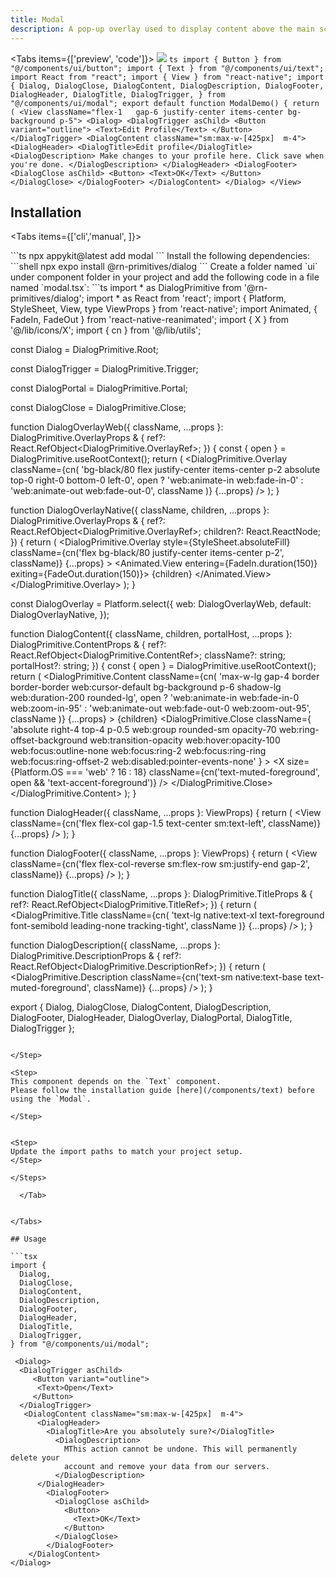 ```yaml
---
title: Modal
description: A pop-up overlay used to display content above the main screen.
---
```





<Tabs items={['preview', 'code']}>
  <Tab value="preview">
    ![](./preview/modal.png)
  </Tab>
  <Tab value="code">
    ```ts
    import { Button } from "@/components/ui/button";
import { Text } from "@/components/ui/text";
import React from "react";
import { View } from "react-native";
import {
  Dialog,
  DialogClose,
  DialogContent,
  DialogDescription,
  DialogFooter,
  DialogHeader,
  DialogTitle,
  DialogTrigger,
} from "@/components/ui/modal";
export default function ModalDemo() {
  return (
    <View className="flex-1   gap-6 justify-center items-center bg-background p-5">
      <Dialog>
        <DialogTrigger asChild>
          <Button variant="outline">
            <Text>Edit Profile</Text>
          </Button>
        </DialogTrigger>
        <DialogContent className="sm:max-w-[425px]  m-4">
          <DialogHeader>
            <DialogTitle>Edit profile</DialogTitle>
            <DialogDescription>
              Make changes to your profile here. Click save when you're done.
            </DialogDescription>
          </DialogHeader>
          <DialogFooter>
            <DialogClose asChild>
              <Button>
                <Text>OK</Text>
              </Button>
            </DialogClose>
          </DialogFooter>
        </DialogContent>
      </Dialog>
    </View>
    ```
  </Tab>
</Tabs>




## Installation

<Tabs items={['cli','manual', ]}>
 
  <Tab value="cli">
  ```ts
npx appykit@latest add modal
```
  </Tab>
  <Tab value="manual">
   
<Steps>


<Step>
Install the following dependencies:
```shell
npx expo install @rn-primitives/dialog
```

</Step>
<Step>
Create a folder named `ui` under component folder in your project and add the following code in a file named `modal.tsx`:
```ts
import * as DialogPrimitive from '@rn-primitives/dialog';
import * as React from 'react';
import { Platform, StyleSheet, View, type ViewProps } from 'react-native';
import Animated, { FadeIn, FadeOut } from 'react-native-reanimated';
import { X } from '@/lib/icons/X';
import { cn } from '@/lib/utils';

const Dialog = DialogPrimitive.Root;

const DialogTrigger = DialogPrimitive.Trigger;

const DialogPortal = DialogPrimitive.Portal;

const DialogClose = DialogPrimitive.Close;

function DialogOverlayWeb({
  className,
  ...props
}: DialogPrimitive.OverlayProps & {
  ref?: React.RefObject<DialogPrimitive.OverlayRef>;
}) {
  const { open } = DialogPrimitive.useRootContext();
  return (
    <DialogPrimitive.Overlay
      className={cn(
        'bg-black/80 flex justify-center items-center p-2 absolute top-0 right-0 bottom-0 left-0',
        open ? 'web:animate-in web:fade-in-0' : 'web:animate-out web:fade-out-0',
        className
      )}
      {...props}
    />
  );
}

function DialogOverlayNative({
  className,
  children,
  ...props
}: DialogPrimitive.OverlayProps & {
  ref?: React.RefObject<DialogPrimitive.OverlayRef>;
  children?: React.ReactNode;
}) {
  return (
    <DialogPrimitive.Overlay
      style={StyleSheet.absoluteFill}
      className={cn('flex bg-black/80 justify-center items-center p-2', className)}
      {...props}
    >
      <Animated.View entering={FadeIn.duration(150)} exiting={FadeOut.duration(150)}>
        {children}
      </Animated.View>
    </DialogPrimitive.Overlay>
  );
}

const DialogOverlay = Platform.select({
  web: DialogOverlayWeb,
  default: DialogOverlayNative,
});

function DialogContent({
  className,
  children,
  portalHost,
  ...props
}: DialogPrimitive.ContentProps & {
  ref?: React.RefObject<DialogPrimitive.ContentRef>;
  className?: string;
  portalHost?: string;
}) {
  const { open } = DialogPrimitive.useRootContext();
  return (
    <DialogPortal hostName={portalHost}>
      <DialogOverlay>
        <DialogPrimitive.Content
          className={cn(
            'max-w-lg gap-4 border border-border web:cursor-default bg-background p-6 shadow-lg web:duration-200 rounded-lg',
            open
              ? 'web:animate-in web:fade-in-0 web:zoom-in-95'
              : 'web:animate-out web:fade-out-0 web:zoom-out-95',
            className
          )}
          {...props}
        >
          {children}
          <DialogPrimitive.Close
            className={
              'absolute right-4 top-4 p-0.5 web:group rounded-sm opacity-70 web:ring-offset-background web:transition-opacity web:hover:opacity-100 web:focus:outline-none web:focus:ring-2 web:focus:ring-ring web:focus:ring-offset-2 web:disabled:pointer-events-none'
            }
          >
            <X
              size={Platform.OS === 'web' ? 16 : 18}
              className={cn('text-muted-foreground', open && 'text-accent-foreground')}
            />
          </DialogPrimitive.Close>
        </DialogPrimitive.Content>
      </DialogOverlay>
    </DialogPortal>
  );
}

function DialogHeader({ className, ...props }: ViewProps) {
  return (
    <View className={cn('flex flex-col gap-1.5 text-center sm:text-left', className)} {...props} />
  );
}

function DialogFooter({ className, ...props }: ViewProps) {
  return (
    <View
      className={cn('flex flex-col-reverse sm:flex-row sm:justify-end gap-2', className)}
      {...props}
    />
  );
}

function DialogTitle({
  className,
  ...props
}: DialogPrimitive.TitleProps & {
  ref?: React.RefObject<DialogPrimitive.TitleRef>;
}) {
  return (
    <DialogPrimitive.Title
      className={cn(
        'text-lg native:text-xl text-foreground font-semibold leading-none tracking-tight',
        className
      )}
      {...props}
    />
  );
}

function DialogDescription({
  className,
  ...props
}: DialogPrimitive.DescriptionProps & {
  ref?: React.RefObject<DialogPrimitive.DescriptionRef>;
}) {
  return (
    <DialogPrimitive.Description
      className={cn('text-sm native:text-base text-muted-foreground', className)}
      {...props}
    />
  );
}

export {
  Dialog,
  DialogClose,
  DialogContent,
  DialogDescription,
  DialogFooter,
  DialogHeader,
  DialogOverlay,
  DialogPortal,
  DialogTitle,
  DialogTrigger
};



```

</Step>

<Step>
This component depends on the `Text` component.
Please follow the installation guide [here](/components/text) before using the `Modal`.

</Step>


<Step>
Update the import paths to match your project setup.
</Step>

</Steps>
  
  </Tab>


</Tabs>

## Usage

```tsx
import {
  Dialog,
  DialogClose,
  DialogContent,
  DialogDescription,
  DialogFooter,
  DialogHeader,
  DialogTitle,
  DialogTrigger,
} from "@/components/ui/modal";
```
```tsx
 <Dialog>
  <DialogTrigger asChild>
     <Button variant="outline">
      <Text>Open</Text>
     </Button>
  </DialogTrigger>
   <DialogContent className="sm:max-w-[425px]  m-4">
      <DialogHeader>
        <DialogTitle>Are you absolutely sure?</DialogTitle>
          <DialogDescription>
            MThis action cannot be undone. This will permanently delete your
            account and remove your data from our servers.
          </DialogDescription>
      </DialogHeader>
        <DialogFooter>
          <DialogClose asChild>
            <Button>
              <Text>OK</Text>
            </Button>
          </DialogClose>
        </DialogFooter>
    </DialogContent>  
</Dialog>
```

